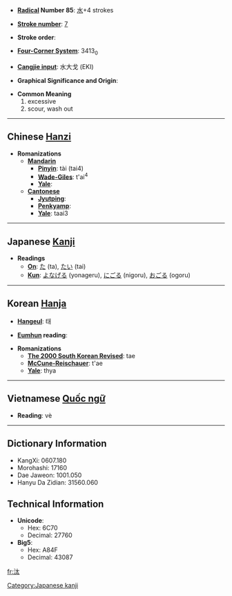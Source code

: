 * '''[[Wiktionary:Chinese radical index| Radical]] Number 85''': [[Wiktionary:Chinese radical index 水|水]]+4 strokes

* '''[[Wiktionary:Chinese total strokes index|Stroke number]]''': [[Wiktionary:Chinese total strokes index 7|7]]

* '''Stroke order''': 

* '''[[Wiktionary:Chinese four corner index|Four-Corner System]]''': 3413<sub>0</sub>

* '''[[Wiktionary:Chinese Cangjie index|Cangjie input]]''': 水大戈 (EKI)

* '''Graphical Significance and Origin''': 

* '''Common Meaning'''
*#excessive
*# scour, wash out


----

== Chinese [[Hanzi]] ==

* '''Romanizations'''
** '''[[Mandarin]]'''
*** '''[[Pinyin]]''': tài (tai4)
*** '''[[Wade-Giles]]''': t'ai<sup>4</sup>
*** '''[[Yale]]''': 
** '''[[Cantonese]]'''
*** '''[[Jyutping]]''':
*** '''[[Penkyamp]]''': 
*** '''[[Yale]]''': taai3


----

== Japanese [[Kanji]] ==

* '''Readings'''
** '''[[On]]''': [[た]] (ta), [[たい]] (tai)
** '''[[Kun]]''': [[よなげる]] (yonageru), [[にごる]] (nigoru), [[おごる]] (ogoru)


----

== Korean [[Hanja]] ==

* '''[[Hangeul]]''': 태

* '''[[Eumhun]] reading''': 

* '''Romanizations'''
** '''[[The 2000 South Korean Revised Romanization|The 2000 South Korean Revised]]''': tae
** '''[[McCune-Reischauer]]''': t'ae
** '''[[Yale]]''': thya


----

== Vietnamese [[Quốc ngữ]] ==

* '''Reading''': vè

----

== Dictionary Information ==

* KangXi: 0607.180
* Morohashi: 17160
* Dae Jaweon: 1001.050
* Hanyu Da Zidian: 31560.060

== Technical Information ==

* '''Unicode''':
** Hex: 6C70
** Decimal: 27760
* '''Big5''':
** Hex: A84F
** Decimal: 43087

[[Category:Japanese kanji]]

[[fr:汰]]